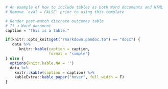 <!-- R code to generate figures and tables goes here -->

```r
# An example of how to include tables as both Word documents and HTML
# Remove `eval = FALSE` prior to using this template

# Render post-match discrete outcomes table
# If a Word document
caption = "This is a table."

if(knitr::opts_knit$get("rmarkdown.pandoc.to") == "docx") {
   data %>%
      knitr::kable(caption = caption,
                   format = "simple")
} else {
  options(knitr.kable.NA = '')
  data %>%
    knitr::kable(caption = caption) %>%
    kableExtra::kable_paper("hover", full_width = F)
}
```
